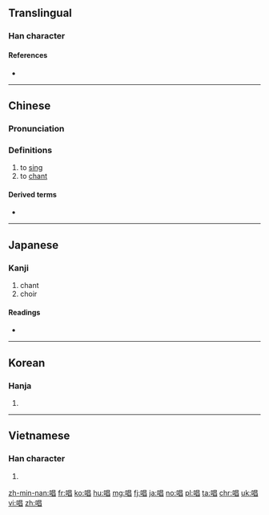 ==Translingual==
{{Han etyl}}
{{stroke order|strokes=11}}

===Han character===
{{Han char|rn=30|rad=口|as=08|sn=11|four=66060|canj=RAA|ids=⿰口昌}}

====References====
* {{Han ref|kx=0193.210|dkj=03765|dj=0414.010|hdz=10640.080|uh=5531|ud=21809|bh=B0DB|bd=45275}}

----

==Chinese==
{{zh-forms}}

===Pronunciation===
{{zh-pron
|m=chàng
|c=coeng3
|h=pfs=chhong
|mn=chhiùⁿ/chhiàng/chhiòng
|w=2tshaan
|ma=Zh-chàng.ogg
|mc=y
|oc=y
|cat=v,n
}}

===Definitions===
{{zh-hanzi}}

# to [[sing]]
# to [[chant]]

====Derived terms====
* {{zh-l|獨唱}}

{{zh-cat|Beginning}}

----

==Japanese==

===Kanji===
{{ja-kanji|grade=4|rs=口08}}
# chant
# choir

====Readings====
* {{ja-readings|goon=[[しょう]] (shō)|kanon=[[しょう]] (shō)|kun=[[となえる]] (tonaeru), [[うたう]] (utau), [[うた]] (uta)}}

----

==Korean==

===Hanja===
{{ko-hanja|hangeul=창|mr=ch'ang}}

# {{defn|lang=ko|sort=口08}}

----

==Vietnamese==

===Han character===
{{vi-hantu|[[xướng]], [[xẳng]], [[xang]], [[sướng]], [[xắng]], [[xẵng]]|rs=口08}}

# {{defn|lang=vi|sort=口08}}

[[zh-min-nan:唱]]
[[fr:唱]]
[[ko:唱]]
[[hu:唱]]
[[mg:唱]]
[[fj:唱]]
[[ja:唱]]
[[no:唱]]
[[pl:唱]]
[[ta:唱]]
[[chr:唱]]
[[uk:唱]]
[[vi:唱]]
[[zh:唱]]